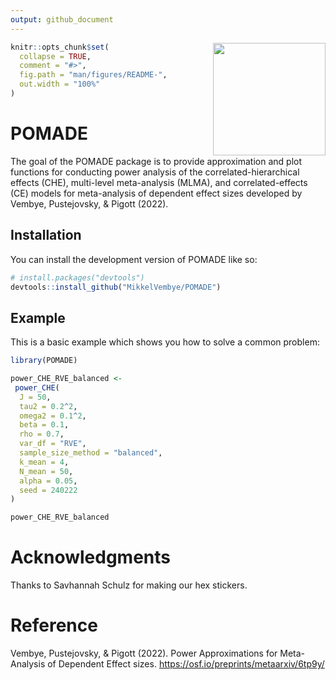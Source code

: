 ```yaml
---
output: github_document
---
```


<!-- README.md is generated from README.Rmd. Please edit that file -->

<img src="man/figures/POMADE_hex.png" align="right" alt="" width="180" />

```r
knitr::opts_chunk$set(
  collapse = TRUE,
  comment = "#>",
  fig.path = "man/figures/README-",
  out.width = "100%"
)
```

# POMADE

<!-- badges: start -->
<!-- badges: end -->

The goal of the POMADE package is to provide approximation and plot functions for conducting power analysis of the correlated-hierarchical effects (CHE), multi-level meta-analysis (MLMA), and correlated-effects (CE) models for meta-analysis of dependent effect sizes developed by Vembye, Pustejovsky, & Pigott (2022). 

## Installation

You can install the development version of POMADE like so:

```r

# install.packages("devtools")
devtools::install_github("MikkelVembye/POMADE")

```


## Example

This is a basic example which shows you how to solve a common problem:

```r
library(POMADE)

power_CHE_RVE_balanced <- 
 power_CHE(
  J = 50,
  tau2 = 0.2^2,
  omega2 = 0.1^2,
  beta = 0.1,
  rho = 0.7,
  var_df = "RVE",
  sample_size_method = "balanced",
  k_mean = 4,
  N_mean = 50,
  alpha = 0.05,
  seed = 240222
)

power_CHE_RVE_balanced

```

# Acknowledgments 
Thanks to Savhannah Schulz for making our hex stickers.   

# Reference

Vembye, Pustejovsky, & Pigott (2022). Power Approximations for Meta-Analysis of Dependent Effect sizes. <https://osf.io/preprints/metaarxiv/6tp9y/>
